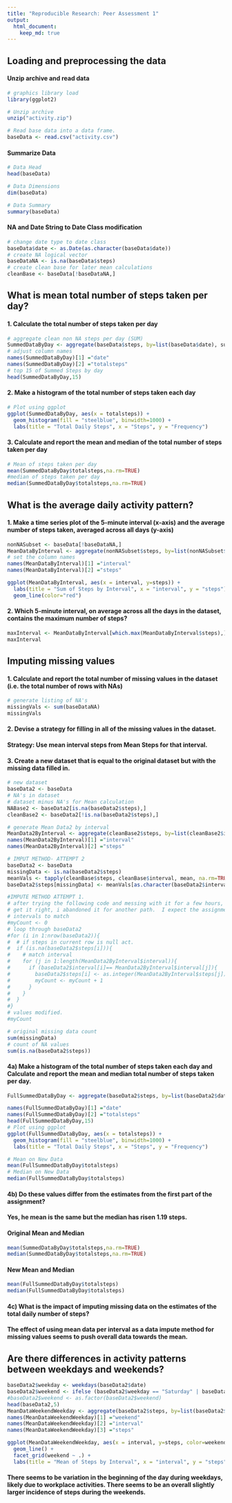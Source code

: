 ```yaml
---
title: "Reproducible Research: Peer Assessment 1"
output: 
  html_document:
    keep_md: true
---
```

 
## Loading and preprocessing the data
#### Unzip archive and read data
```R
# graphics library load
library(ggplot2)

# Unzip archive
unzip("activity.zip")

# Read base data into a data frame.
baseData <- read.csv("activity.csv")
```

#### Summarize Data
```r
# Data Head
head(baseData)

# Data Dimensions
dim(baseData)

# Data Summary
summary(baseData)
```

#### NA and Date String to Date Class modification
```r
# change date type to date class 
baseData$date <- as.Date(as.character(baseData$date))
# create NA logical vector
baseDataNA <- is.na(baseData$steps)
# create clean base for later mean calculations
cleanBase <- baseData[!baseDataNA,]
```

## What is mean total number of steps taken per day?
#### 1. Calculate the total number of steps taken per day
```r
# aggregate clean non NA steps per day (SUM)
SummedDataByDay <- aggregate(baseData$steps, by=list(baseData$date), sum)
# adjust column names
names(SummedDataByDay)[1] ="date"
names(SummedDataByDay)[2] ="totalsteps"
# top 15 of Summed Steps by day
head(SummedDataByDay,15)
```
#### 2. Make a histogram of the total number of steps taken each day
```r
# Plot using ggplot
ggplot(SummedDataByDay, aes(x = totalsteps)) +
  geom_histogram(fill = "steelblue", binwidth=1000) +
  labs(title = "Total Daily Steps", x = "Steps", y = "Frequency")
```

#### 3. Calculate and report the mean and median of the total number of steps taken per day
```r
# Mean of steps taken per day
mean(SummedDataByDay$totalsteps,na.rm=TRUE)
#median of steps taken per day
median(SummedDataByDay$totalsteps,na.rm=TRUE)

```

## What is the average daily activity pattern?
#### 1. Make a time series plot of the 5-minute interval (x-axis) and the average number of steps taken, averaged across all days (y-axis)
```r
nonNASubset <- baseData[!baseDataNA,]
MeanDataByInterval <- aggregate(nonNASubset$steps, by=list(nonNASubset$interval), mean)
# set the column names
names(MeanDataByInterval)[1] ="interval"
names(MeanDataByInterval)[2] ="steps"

ggplot(MeanDataByInterval, aes(x = interval, y=steps)) +
  labs(title = "Sum of Steps by Interval", x = "interval", y = "steps")+
  geom_line(color="red") 
```

#### 2. Which 5-minute interval, on average across all the days in the dataset, contains the maximum number of steps?
```r
maxInterval <- MeanDataByInterval[which.max(MeanDataByInterval$steps),]
maxInterval
```
 
## Imputing missing values
#### 1. Calculate and report the total number of missing values in the dataset (i.e. the total number of rows with NAs)
```r
# generate listing of NA's
missingVals <- sum(baseDataNA)
missingVals
```
#### 2. Devise a strategy for filling in all of the missing values in the dataset. 
#### Strategy: Use mean interval steps from Mean Steps for that interval.
#### 3. Create a new dataset that is equal to the original dataset but with the missing data filled in.
```r
# new dataset
baseData2 <- baseData
# NA's in dataset
# dataset minus NA's for Mean calculation
NABase2 <- baseData2[is.na(baseData2$steps),]
cleanBase2 <- baseData2[!is.na(baseData2$steps),]

# generate Mean Data2 by interval
MeanData2ByInterval <- aggregate(cleanBase2$steps, by=list(cleanBase2$interval), sum)
names(MeanData2ByInterval)[1] ="interval"
names(MeanData2ByInterval)[2] ="steps"

# IMPUT METHOD- ATTEMPT 2
baseData2 <- baseData
missingData <- is.na(baseData2$steps)
meanVals <- tapply(cleanBase$steps, cleanBase$interval, mean, na.rm=TRUE, simplify=TRUE)
baseData2$steps[missingData] <- meanVals[as.character(baseData2$interval[missingData])]

#IMPUTE METHOD ATTEMPT 1.
# after trying the following code and messing with it for a few hours, and couldn't quite 
# get it right, i abandoned it for another path.  I expect the assignment was slightly off.
# intervals to match
#myCount <- 0
# loop through baseData2
#for (i in 1:nrow(baseData2)){
#  # if steps in current row is null act.
#  if (is.na(baseData2$steps[i])){
#    # match interval
#    for (j in 1:length(MeanData2ByInterval$interval)){
#      if (baseData2$interval[i]== MeanData2ByInterval$interval[j]){
#        baseData2$steps[i] <- as.integer(MeanData2ByInterval$steps[j])
#        myCount <- myCount + 1
#      }
#    }
#  }
#}
# values modified.
#myCount 

# original missing data count
sum(missingData)
# count of NA values
sum(is.na(baseData2$steps))
```
#### 4a) Make a histogram of the total number of steps taken each day and Calculate and report the mean and median total number of steps taken per day. 
```r
FullSummedDataByDay <- aggregate(baseData2$steps, by=list(baseData2$date), sum)

names(FullSummedDataByDay)[1] ="date"
names(FullSummedDataByDay)[2] ="totalsteps"
head(FullSummedDataByDay,15)
# Plot using ggplot
ggplot(FullSummedDataByDay, aes(x = totalsteps)) +
  geom_histogram(fill = "steelblue", binwidth=1000) +
  labs(title = "Total Daily Steps", x = "Steps", y = "Frequency")

# Mean on New Data
mean(FullSummedDataByDay$totalsteps)
# Median on New Data
median(FullSummedDataByDay$totalsteps)
```

#### 4b) Do these values differ from the estimates from the first part of the assignment? 
#### Yes, he mean is the same but the median has risen 1.19 steps.
#### Original Mean and Median
```r
mean(SummedDataByDay$totalsteps,na.rm=TRUE)
median(SummedDataByDay$totalsteps,na.rm=TRUE)
```
#### New Mean and Median
```r
mean(FullSummedDataByDay$totalsteps)
median(FullSummedDataByDay$totalsteps)
```
#### 4c) What is the impact of imputing missing data on the estimates of the total daily number of steps?
#### The effect of using mean data per interval as a data impute method for missing values seems to push overall data towards the mean.

## Are there differences in activity patterns between weekdays and weekends?
```r
baseData2$weekday <- weekdays(baseData2$date)
baseData2$weekend <- ifelse (baseData2$weekday == "Saturday" | baseData2$weekday == "Sunday", "Weekend", "Weekday")
#baseData2$weekend <- as.factor(baseData2$weekend)
head(baseData2,5)
MeanDataWeekendWeekday <- aggregate(baseData2$steps, by=list(baseData2$weekend, baseData2$interval), mean)
names(MeanDataWeekendWeekday)[1] ="weekend"
names(MeanDataWeekendWeekday)[2] ="interval"
names(MeanDataWeekendWeekday)[3] ="steps"

ggplot(MeanDataWeekendWeekday, aes(x = interval, y=steps, color=weekend)) +
  geom_line() +
  facet_grid(weekend ~ .) +
  labs(title = "Mean of Steps by Interval", x = "interval", y = "steps")
```

#### There seems to be variation in the beginning of the day during weekdays, likely due to workplace activities.  There seems to be an overall slightly larger incidence of steps during the weekends.
